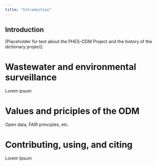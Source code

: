 ```yaml
---
title: "Introduction"
---
```


## Introduction

[Placeholder for text about the PHES-ODM Project and the history of the dictionary project]

# Wastewater and environmental surveillance

Lorem ipsum

# Values and priciples of the ODM

Open data, FAIR principles, etc.

# Contributing, using, and citing

Lorem Ipsum